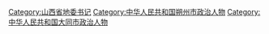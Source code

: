 [[Category:山西省地委书记|Category:山西省地委书记]]
[[Category:中华人民共和国朔州市政治人物|Category:中华人民共和国朔州市政治人物]]
[[Category:中华人民共和国大同市政治人物|Category:中华人民共和国大同市政治人物]]